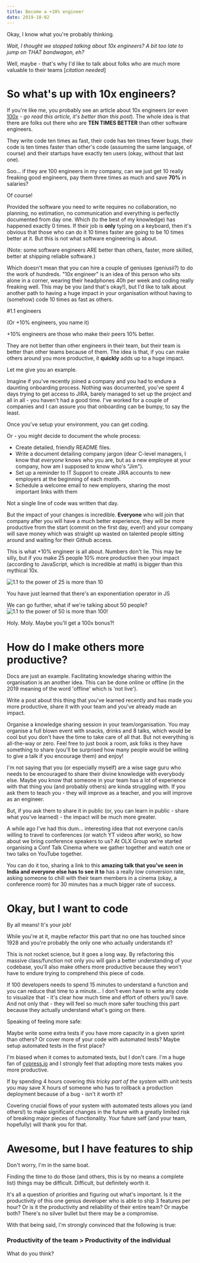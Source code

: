 ```yaml
---
title: Become a +10% engineer
date: 2019-10-02
---
```


Okay, I know what you're probably thinking.

_Wait, I thought we stopped talking about 10x engineers? A bit too late to jump on THAT bandwagon, eh?_

Well, maybe - that's why I'd like to talk about folks who are much more valuable to their teams [_citation needed_]

# So what's up with 10x engineers?

If you're like me, you probably see an article about 10x engineers (or even [100x](https://zef.me/the-100x-engineer-6d50a690a866) - _go read this article, it's better than this post_). The whole idea is that there are folks out there who are **TEN TIMES BETTER** than other software engineers.

They write code ten times as fast, their code has ten times fewer bugs, their code is ten times faster than other's code (assuming the same language, of course) and their startups have exactly ten users (okay, without that last one).

Soo... if they are 100 engineers in my company, can we just get 10 really freaking good engineers, pay them three times as much and save **70%** in salaries?

Of course!

Provided the software you need to write requires no collaboration, no planning, no estimation, no communication and everything is perfectly documented from day one. Which (to the best of my knowledge) has happened exactly 0 times. If their job is **only** typing on a keyboard, then it's obvious that those who can do it 10 times faster are going to be 10 times better at it. But this is not what software engineering is about.

(Note: some software engineers ARE better than others, faster, more skilled, better at shipping reliable software.)

Which doesn't mean that you can hire a couple of geniuses (geniusii?) to do the work of hundreds. "10x engineer" is an idea of this person who sits alone in a corner, wearing their headphones 40h per week and coding really freaking well. This may be you (and that's okay!), but I'd like to talk about another path to having a huge impact in your organisation without having to (somehow) code 10 times as fast as others.

#1.1 engineers

(Or +10% engineers, you name it)

+10% engineers are those who make their peers 10% better.

They are not better than other engineers in their team, but their team is better than other teams because of them. The idea is that, if you can make others around you more productive, it **quickly** adds up to a huge impact.

Let me give you an example.

Imagine if you've recently joined a company and you had to endure a daunting onboarding process. Nothing was documented, you've spent 4 days trying to get access to JIRA, barely managed to set up the project and all in all - you haven't had a good time. I've worked for a couple of companies and I can assure you that onboarding can be bumpy, to say the least.

Once you've setup your environment, you can get coding.

Or - you might decide to document the whole process:

- Create detailed, friendly README files.
- Write a document detailing company jargon (dear C-level managers, I know that _everyone_ knows who you are, but as a new employee at your company, how am I supposed to know who's "Jim").
- Set up a reminder to IT Support to create JIRA accounts to new employers at the beginning of each month.
- Schedule a welcome email to new employers, sharing the most important links with them

Not a single line of code was written that day.

But the impact of your changes is incredible. **Everyone** who will join that company after you will have a much better experience, they will be more productive from the start (commit on the first day, even!) and your company will save money which was straight up wasted on talented people sitting around and waiting for their Github access.

This is what +10% engineer is all about. Numbers don't lie. This may be silly, but if you make 25 people 10% more productive then your impact (according to JavaScript, which is incredible at math) is bigger than this mythical 10x.

![1.1 to the power of 25 is more than 10](https://thepracticaldev.s3.amazonaws.com/i/23tgbpk0ecadbm4sldy7.png)

<figcaption>
  You have just learned that there's an exponentiation operator in JS
</figcaption>

We can go further, what if we're talking about 50 people?
![1.1 to the power of 50 is more than 100!](https://thepracticaldev.s3.amazonaws.com/i/vgpcybe3pe8w2j2t0pv2.png)

Holy. Moly. Maybe you'll get a 100x bonus?!

# How do I make others more productive?

Docs are just an example. Facilitating knowledge sharing within the organisation is an another idea. This can be done online or offline (in the 2019 meaning of the word 'offline' which is 'not live').

Write a post about this thing that you've learned recently and has made you more productive, share it with your team and you've already made an impact.

Organise a knowledge sharing session in your team/organisation. You may organise a full blown event with snacks, drinks and 8 talks, which would be cool but you don't have the time to take care of all that. But not everything is all-the-way or zero. Feel free to just book a room, ask folks is they have something to share (you'll be surprised how many people would be willing to give a talk if you encourage them) and enjoy!

I'm not saying that you (or especially myself) are a wise sage guru who needs to be encouraged to share their divine knowledge with everybody else. Maybe you know that someone in your team has a lot of experience with that thing you (and probably others) are kinda struggling with. If you ask them to teach you - they will improve as a teacher, and you will improve as an engineer.

But, if you ask them to share it in public (or, you can learn in public - share what you've learned) - the impact will be much more greater.

A while ago I've had this dum... interesting idea that not everyone can/is willing to travel to conferences (or watch YT videos after work), so how about we bring conference speakers to us? At OLX Group we're started organising a Conf Talk Cinema where we gather together and watch one or two talks on YouTube together.

You can do it too, sharing a link to this **amazing talk that you've seen in India and everyone else has to see it to** has a really low conversion rate, asking someone to chill with their team members in a cinema (okay, a conference room) for 30 minutes has a much bigger rate of success.

# Okay, but I want to code

By all means! It's your job!

While you're at it, maybe refactor this part that no one has touched since 1928 and you're probably the only one who actually understands it?

This is not rocket science, but it goes a long way. By refactoring this massive class/function not only you will gain a better understanding of your codebase, you'll also make others more productive because they won't have to endure trying to comprehend this piece of code.

If 100 developers needs to spend 15 minutes to understand a function and you can reduce that time to a minute... I don't even have to write any code to visualize that - it's clear how much time and effort of others you'll save. And not only that - they will feel so much more safer touching this part because they actually understand what's going on there.

Speaking of feeling more safe:

Maybe write some extra tests if you have more capacity in a given sprint than others? Or cover more of your code with automated tests? Maybe setup automated tests in the first place?

I'm biased when it comes to automated tests, but I don't care. I'm a huge fan of [cypress.io](https://dev.to/tlakomy/sleeping-better-at-night-with-cypress-io-59m2) and I strongly feel that adopting more tests makes you more productive.

If by spending 4 hours covering _this tricky part of the system_ with unit tests you may save X hours of someone who has to rollback a production deployment because of a bug - isn't it worth it?

Covering crucial flows of your system with automated tests allows you (and others!) to make significant changes in the future with a greatly limited risk of breaking major pieces of functionality. Your future self (and your team, hopefully) will thank you for that.

# Awesome, but I have features to ship

Don't worry, I'm in the same boat.

Finding the time to do those (and others, this is by no means a complete list) things may be difficult. Difficult, but definitely worth it.

It's all a question of priorities and figuring out what's important. Is it the productivity of this one genius developer who is able to ship 3 features per hour? Or is it the productivity and reliability of their entire team? Or maybe both? There's no silver bullet but there may be a compromise.

With that being said, I'm strongly convinced that the following is true:

### Productivity of the team > Productivity of the individual

What do you think?
